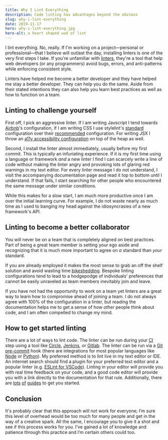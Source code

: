 ```yaml
---
title: Why I Lint Everything
description: Code linting has advantages beyond the obvious
slug: why-i-lint-everything
date: 2019-11-17
hero: why-i-lint-everything.jpg
hero-alt: a heart shaped wad of lint
---
```



I lint everything. No, really. If I'm working on a project—personal or professional—that I believe will outlast the day, installing linters is one of the very first steps I take. If you're unfamiliar with [linters](<https://en.wikipedia.org/wiki/Lint_(software)>), they're a tool that help web developers (or any programmers) avoid bugs, errors, and anti-patterns while enforcing consistent style.

Linters have helped me become a better developer and they have helped me stay a better developer. They can help you do the same. Aside from their stated intentions they can also help you learn best practices as well as how to function on a team.

## Linting to challenge yourself

First off, I pick an aggressive linter. If I am writing Javscript I tend towards [Airbnb](https://www.npmjs.com/package/eslint-config-airbnb)'s configuration, if I am writing CSS I use stylelint's [standard](https://github.com/stylelint/stylelint-config-standard) configuration over their [recommended](https://github.com/stylelint/stylelint-config-recommended) configuration. For writing JSX I throw an [a11y accessibility configuration](https://github.com/evcohen/eslint-plugin-jsx-a11y) on top of the heap as well.

Second, I install the linter almost immediately, usually before my first commit. This is typically an infuriating experience. If it is my first time using a language or framework _and_ a new linter I find I can scarcely write a line of code without making the linter angry and provoking lots of glaring red warnings in my text editor. For every linter message I do not understand, I visit the accompanying documentation page and read it top to bottom until I understand. If that fails, I start searching for other people who encountered the same message under similar conditions.

While this makes for a slow start, I am much more productive once I am over the initial learning curve. For example, I do not waste nearly as much time as I used to banging my head against the idiosyncrasies of a new framework's API.

## Linting to become a better collaborator

You will never be on a team that is completely aligned on best practices. Part of being a great team member is setting your ego aside and recognizing that it is much more important to agree on _a_ standard than _your_ standard.

If you are already employed it makes the most sense to grab an off the shelf solution and avoid wasting time [bikeshedding](https://en.wiktionary.org/wiki/bikeshedding). Bespoke linting configurations tend to lead to a hodgepodge of individuals' preferences that cannot be easily unraveled as team members inevitably join and leave.

If you have not had the opportunity to work on a team yet linters are a great way to learn how to compromise ahead of joining a team. I do not always agree with 100% of the configuration in a linter, but reading the documentation helps me to get a sense of how _other_ people think about code, and I am often compelled to change my mind.

## How to get started linting

There are a lot of ways to lint code. The linter can be run during your [CI](https://en.m.wikipedia.org/wiki/Continuous_integration) step using a tool like [Circle](https://circleci.com/), [Jenkins](https://jenkins.io/), or [Gitlab](https://docs.gitlab.com/ee/ci/). The linter can be run via a [Git pre-commit](https://git-scm.com/book/en/v2/Customizing-Git-Git-Hooks) hook (there are integrations for most popular languages like [Node](https://github.com/observing/pre-commit) or [Python](https://pre-commit.com/)). My preferred method is to lint live in my text editor or IDE. An internet search should find a plugin for your preferred text editor and a popular linter (e.g. [ESLint for VSCode](https://marketplace.visualstudio.com/items?itemName=dbaeumer.vscode-eslint)). Linting in your editor will provide you with real time feedback on your code, and a good code editor will provide you with a link directly to the documentation for that rule. Additionally, there are [lots](https://eslint.org/docs/user-guide/getting-started) [of](https://css-tricks.com/stylelint/) [guides](https://dev.to/jameesy/the-absolute-beginners-guide-to-linting-45a1) to get you started.

<ArticleCloudinaryImage cloudinaryId="lint-example_qu6buv" />

## Conclusion

It's probably clear that this approach will not work for everyone; I’m sure this level of overhead would be too much for many people and get in the way of a creative spark. All the same, I encourage you to give it a shot and see if this process works for you. I’ve gained a lot of knowledge and patience through this practice and I’m certain others could too.
